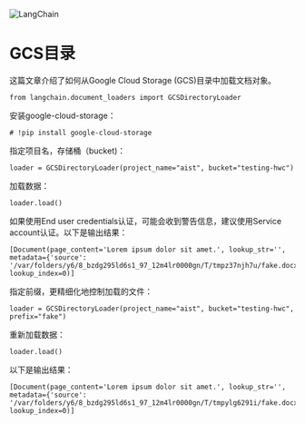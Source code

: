 

<Head>
  <script>
    {
      `(function() {
         var _hmt = _hmt || [];
(function() {
  var hm = document.createElement("script");
  hm.src = "https://hm.baidu.com/hm.js?e60fb290e204e04c5cb6f79b0ac1e697";
  var s = document.getElementsByTagName("script")[0]; 
  s.parentNode.insertBefore(hm, s);
})();
       })();`
    }
  </script>
</Head>

![LangChain](https://pica.zhimg.com/50/v2-56e8bbb52aa271012541c1fe1ceb11a2_r.gif)



GCS目录
=================================================

这篇文章介绍了如何从Google Cloud Storage (GCS)目录中加载文档对象。

```
from langchain.document_loaders import GCSDirectoryLoader
```

安装google-cloud-storage：

```
# !pip install google-cloud-storage
```

指定项目名，存储桶（bucket)：

```
loader = GCSDirectoryLoader(project_name="aist", bucket="testing-hwc")
```

加载数据：

```
loader.load()
```

如果使用End user credentials认证，可能会收到警告信息，建议使用Service account认证。以下是输出结果：

```
[Document(page_content='Lorem ipsum dolor sit amet.', lookup_str='', metadata={'source': '/var/folders/y6/8_bzdg295ld6s1_97_12m4lr0000gn/T/tmpz37njh7u/fake.docx'}, lookup_index=0)]
```

指定前缀，更精细化地控制加载的文件：

```
loader = GCSDirectoryLoader(project_name="aist", bucket="testing-hwc", prefix="fake")
```

重新加载数据：

```
loader.load()
```

以下是输出结果：

```
[Document(page_content='Lorem ipsum dolor sit amet.', lookup_str='', metadata={'source': '/var/folders/y6/8_bzdg295ld6s1_97_12m4lr0000gn/T/tmpylg6291i/fake.docx'}, lookup_index=0)]
```